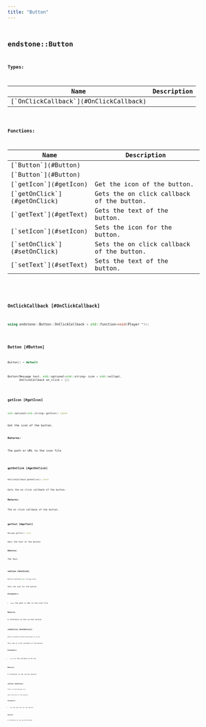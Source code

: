 ```yaml
---
title: "Button"
---
```


## <code className="doc-symbol doc-symbol-class"/> endstone::Button







**Types:**

<table>
<thead>
   <tr>
      <th>Name</th>
      <th>Description</th>
   </tr>
</thead>
<tbody>
<tr key="classendstone_1_1_button_1a52b4d719bc268f8d3543c83a3bf429ea">
    <td>[`OnClickCallback`](#OnClickCallback)</td>
    <td></td>
</tr>
</tbody>
</table>









**Functions:**

<table>
<thead>
   <tr>
      <th>Name</th>
      <th>Description</th>
   </tr>
</thead>
<tbody>
<tr key="classendstone_1_1_button_1aa7bd604170d6b66a289e1fb1326605fd">
    <td>[`Button`](#Button)</td>
    <td></td>
</tr>
<tr key="classendstone_1_1_button_1ac605e37f08b850a6e997525b57da9912">
    <td>[`Button`](#Button)</td>
    <td></td>
</tr>
<tr key="classendstone_1_1_button_1a51ef57a2817568eba3b565c04b409b3b">
    <td>[`getIcon`](#getIcon)</td>
    <td>Get the icon of the button.</td>
</tr>
<tr key="classendstone_1_1_button_1a60036ee46a14e1782aa4a9ae1623a823">
    <td>[`getOnClick`](#getOnClick)</td>
    <td>Gets the on click callback of the button.</td>
</tr>
<tr key="classendstone_1_1_button_1a9f4197b42dd6f09b47e77ed083a69b2b">
    <td>[`getText`](#getText)</td>
    <td>Gets the text of the button.</td>
</tr>
<tr key="classendstone_1_1_button_1a5b8b26c09fd84d50e501f66bc2340727">
    <td>[`setIcon`](#setIcon)</td>
    <td>Sets the icon for the button.</td>
</tr>
<tr key="classendstone_1_1_button_1a06e11b2cc8acd773c5fd6e1d482255c0">
    <td>[`setOnClick`](#setOnClick)</td>
    <td>Sets the on click callback of the button.</td>
</tr>
<tr key="classendstone_1_1_button_1a81e95408c4c135c0e0a14693b5285f51">
    <td>[`setText`](#setText)</td>
    <td>Sets the text of the button.</td>
</tr>
</tbody>
</table>

### <code className="doc-symbol doc-symbol-typedef"/> OnClickCallback [#OnClickCallback]

```cpp
using endstone::Button::OnClickCallback = std::function<void(Player *)>;
```
### <code className="doc-symbol doc-symbol-function"/> Button [#Button]



```cpp
Button() = default
```

```cpp
Button(Message text, std::optional<std::string> icon = std::nullopt,
       OnClickCallback on_click = {})
```
### <code className="doc-symbol doc-symbol-function"/> getIcon [#getIcon]

```cpp
std::optional<std::string> getIcon() const
```

Get the icon of the button.





**Returns:**

The path or URL to the icon file 





        
### <code className="doc-symbol doc-symbol-function"/> getOnClick [#getOnClick]

```cpp
OnClickCallback getOnClick() const
```

Gets the on click callback of the button.





**Returns:**

The on click callback of the button. 





        
### <code className="doc-symbol doc-symbol-function"/> getText [#getText]

```cpp
Message getText() const
```

Gets the text of the button.





**Returns:**

The text. 





        
### <code className="doc-symbol doc-symbol-function"/> setIcon [#setIcon]

```cpp
Button &setIcon(std::string icon)
```

Sets the icon for the button.





**Parameters:**


* `icon` The path or URL to the icon file. 



**Returns:**

A reference to the current button. 





        
### <code className="doc-symbol doc-symbol-function"/> setOnClick [#setOnClick]

```cpp
Button &setOnClick(OnClickCallback on_click)
```

Sets the on click callback of the button.





**Parameters:**


* `on_click` The callback to be set. 



**Returns:**

A reference to the current button. 





        
### <code className="doc-symbol doc-symbol-function"/> setText [#setText]

```cpp
Button &setText(Message text)
```

Sets the text of the button.





**Parameters:**


* `text` The new text for the button. 



**Returns:**

A reference to the current button. 





        